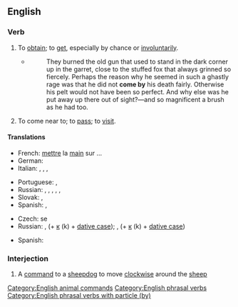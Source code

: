 ==English==

===Verb===
{{en-verb|comes by|coming by|came by}}

# {{lb|en|transitive}} To [[obtain]]; to [[get]], especially by chance or [[involuntarily]].
#: {{ux|en|A loyal friend is hard to '''come by'''.&emsp; {{nowrap|Somehow he '''came by''' a substantial fortune.}}}}
#* {{RQ:RJfrs AmtrPqr|1|030}}
#*: They burned the old gun that used to stand in the dark corner up in the garret, close to the stuffed fox that always grinned so fiercely. Perhaps the reason why he seemed in such a ghastly rage was that he did not '''come by''' his death fairly. Otherwise his pelt would not have been so perfect. And why else was he put away up there out of sight?—and so magnificent a brush as he had too.
# {{lb|en|intransitive}} To come near to; to [[pass]]; to [[visit]].
#: {{ux|en|Your beau '''came by''' while you were shopping.}}

====Translations====
{{trans-top|to get (''trans.'')}}
* French: [[mettre]] la [[main]] sur ...
* German: {{t+|de|bekommen}}
* Italian: {{t+|it|trovare}}, {{t+|it|reperire}}, {{t+|it|rinvenire}}, {{t+|it|imbattersi}}
{{trans-mid}}
* Portuguese: {{t+|pt|encontrar}}, {{t+|pt|pilhar}}
* Russian: {{t+|ru|добыва́ть|impf}}, {{t+|ru|добы́ть|pf}}, {{t+|ru|достава́ть|impf}}, {{t+|ru|доста́ть|pf}}, {{t+|ru|получа́ть|impf}}, {{t+|ru|получи́ть|pf}}
* Slovak: {{t|sk|zohnať}}, {{t|sk|dostať (kúpiť)}}
* Spanish: {{t+|es|encontrar}}, {{t+|es|hallar}}
{{trans-bottom}}

{{trans-top|to pass or visit (''intrans.'')}}
* Czech: {{t|cs|stavit}} se
* Russian: {{t+|ru|заходи́ть|impf}}, {{t+|ru|зайти́|pf}} (+ [[к]] (k) + [[dative case]]); {{t+|ru|загля́дывать|impf}}, {{t+|ru|загляну́ть|pf}} (+ [[к]] (k) + [[dative case]])
{{trans-mid}}
* Spanish: {{t+|es|visitar}}
{{trans-bottom}}

===Interjection===
{{en-interjection}}

# A [[command]] to a [[sheepdog]] to move [[clockwise]] around the [[sheep]]

[[Category:English animal commands]]
[[Category:English phrasal verbs]]
[[Category:English phrasal verbs with particle (by)]]